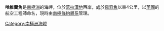 {{coord|63|55|S|60|14|W|source:GNIS|display=title}}

'''哈維蘭角'''是[[南極洲|南極洲]]的海岬，位於[[葛拉漢地|葛拉漢地]]西岸，處於[[佩奇角|佩奇角]]以東4公里，以[[英國|英國]]的航空工程師命名，現時由[[南極條約體系|南極條約體系]]管理。

{{Antarctica-geo-stub}}
[[Category:南極洲海岬|Category:南極洲海岬]]